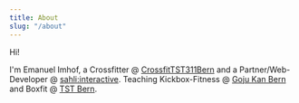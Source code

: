 ---
title: About
slug: "/about"
---

Hi!

I'm Emanuel Imhof, a Crossfitter @ [CrossfitTST311Bern](https://www.crossfittst311.com/) and a Partner/Web-Developer @ [sahli:interactive](https://sahli-interactive.ch/).
Teaching Kickbox-Fitness @ [Goju Kan Bern](https://www.gojukan.ch/) and Boxfit @ [TST Bern](https://www.tst-fitness.ch/).
